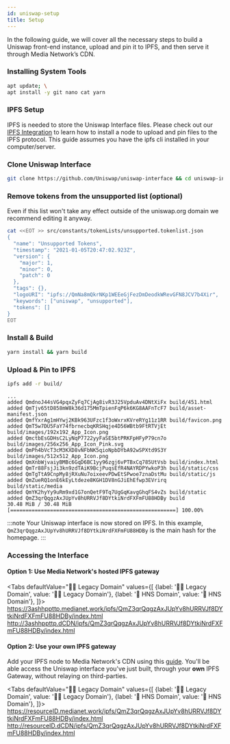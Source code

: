 ```yaml
---
id: uniswap-setup
title: Setup
---
```


In the following guide, we will cover all the necessary steps to build a Uniswap front-end instance, upload and pin it to IPFS, and then serve it through Media Network’s CDN.


### Installing System Tools

```bash
apt update; \
apt install -y git nano cat yarn 
```

### IPFS Setup
 
IPFS is needed to store the Uniswap Interface files. Please check out our [IPFS Integration](ipfs-setup) to learn how to install a node to upload and pin files to the IPFS protocol. This guide assumes you have the ipfs cli installed in your computer/server.

### Clone Uniswap Interface

```bash
git clone https://github.com/Uniswap/uniswap-interface && cd uniswap-interface && rm src/constants/tokenLists/unsupported.tokenlist.json
```

### Remove tokens from the unsupported list (optional)

Even if this list won't take any effect outside of the uniswap.org domain we recommend editing it anyway.

```bash
cat <<EOT >> src/constants/tokenLists/unsupported.tokenlist.json
{
  "name": "Unsupported Tokens",
  "timestamp": "2021-01-05T20:47:02.923Z",
  "version": {
    "major": 1,
    "minor": 0,
    "patch": 0
  },
  "tags": {},
  "logoURI": "ipfs://QmNa8mQkrNKp1WEEeGjFezDmDeodkWRevGFN8JCV7b4Xir",
  "keywords": ["uniswap", "unsupported"],
  "tokens": []
}
EOT
```

### Install & Build 

```bash
yarn install && yarn build
```

### Upload & Pin to IPFS

```bash
ipfs add -r build/
```

```
...
added QmdnoJ44sVG4pqxZyFq7CjAg8ivR3J25VpduAv4DNtXiFx build/451.html
added QmTjv65tD858mW8k36d175MmTpienFqP6k6KG8AAFnTcF7 build/asset-manifest.json
added QmfYxrAg1mHYwj2KBk963UFzc1f3oWxrxKVreRYg11z1RR build/favicon.png
added QmT5w7DU5FaY74fbrnecbqKRSHqje4D56WBtb9FtRTVjEt build/images/192x192_App_Icon.png
added QmctbEsGDHsC2LyNqP7722yyFaSE5btPRKFpHFyP79cn7o build/images/256x256_App_Icon_Pink.svg
added QmPh4bVcT3cM3KXD8vNFbNK5qioNpbDYbA92wSPXtd9S3Y build/images/512x512_App_Icon.png
added QmXnbWjvaiyBMBc6GqD6BC1yy96zgj6vPTBxCq785UtVsb build/index.html
added QmTr88FsjJi3kn9zdTAiK9BcjPuqsEfR4NAYRDPYwkoP3h build/static/css
added QmTgTtA9CnpMy8jRXuNu7oixeevPDwEtSPwoe7znaDstMu build/static/js
added QmZueRQ1onE6kEyLtdeze8KGH1DV8nGJiEhEfwp3EVrirq build/static/media
added QmYK2hyYy9uRm9xd1G7onQetF9Tq7UgGqKavgGhqFS4vZs build/static
added QmZ3qrQqgzAxJUpYv8hURRVJf8DYtkiNrdFXFmFU88HDBy build
30.48 MiB / 30.48 MiB [======================================================] 100.00%
```

:::note
Your Uniswap interface is now stored on IPFS. In this example, `QmZ3qrQqgzAxJUpYv8hURRVJf8DYtkiNrdFXFmFU88HDBy` is the main hash for the homepage.
:::

### Accessing the Interface

#### Option 1: Use Media Network's hosted IPFS gateway

<Tabs
  defaultValue="👴🏻 Legacy Domain"
  values={[
    {label: '👴🏻 Legacy Domain', value: '👴🏻 Legacy Domain'},
    {label: '🤝 HNS Domain', value: '🤝 HNS Domain'},
  ]}>
  <TabItem value="👴🏻 Legacy Domain">https://3ashhppttp.medianet.work/ipfs/QmZ3qrQqgzAxJUpYv8hURRVJf8DYtkiNrdFXFmFU88HDBy/index.html</TabItem>
  <TabItem value="🤝 HNS Domain">http://3ashhppttp.dCDN/ipfs/QmZ3qrQqgzAxJUpYv8hURRVJf8DYtkiNrdFXFmFU88HDBy/index.html</TabItem>
</Tabs>

#### Option 2: Use your own IPFS gateway

Add your IPFS node to Media Network's CDN using this [guide](ipfs-media). You'll be able access the Uniswap interface you've just built, through your **own** IPFS Gateway, without relaying on third-parties.

<Tabs
  defaultValue="👴🏻 Legacy Domain"
  values={[
    {label: '👴🏻 Legacy Domain', value: '👴🏻 Legacy Domain'},
    {label: '🤝 HNS Domain', value: '🤝 HNS Domain'},
  ]}>
  <TabItem value="👴🏻 Legacy Domain">https://resourceID.medianet.work/ipfs/QmZ3qrQqgzAxJUpYv8hURRVJf8DYtkiNrdFXFmFU88HDBy/index.html</TabItem>
  <TabItem value="🤝 HNS Domain">http://resourceID.dCDN/ipfs/QmZ3qrQqgzAxJUpYv8hURRVJf8DYtkiNrdFXFmFU88HDBy/index.html</TabItem>
</Tabs>